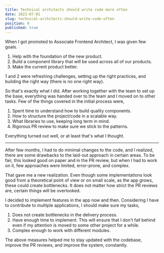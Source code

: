 ```yaml
---
title: Technical architects should write code more often
date: 2023-07-01
slug: technical-architects-should-write-code-often
position: 9
published: true
---
```


When I got promoted to Associate Frontend Architect, I was given few goals. 

1. Help with the foundation of the new product. 
2. Build a component library that will be used across all of our products. 
3. Make the current product better.

1 and 2 were refreshing challenges, setting up the right practices, and building the right way (there is no one right way). 

So that's exactly what I did. After working together with the team to set up the base, everything was handed over to the team and I moved on to other tasks. Few of the things covered in the initial process were, 

1. Spent time to understand how to build quality components. 
2. How to structure the project/code in a scalable way.
3. What libraries to use, keeping long term in mind. 
4. Rigorous PR review to make sure we stick to the patterns. 

Everything turned out well, or at least that's what I thought. 

---

After few months, I had to do minimal changes to the code, and I realized, there are some drawbacks to the laid-out approach in certain areas. To be fair, this looked good on paper and in the PR review, but when I had to work on it, few approaches were limited, error-prone, and complex. 

That gave me a new realization. Even though some implementations look good from a theoretical point of view or on small scale, as the app grows, these could create bottlenecks. It does not matter how strict the PR reviews are, certain things will be overlooked.

I decided to implement features in the app now and then. Considering I have to contribute to multiple applications, I should make sure my tasks, 
1. Does not create bottlenecks in the delivery process. 
2. Have enough time to implement. This will ensure that I don't fall behind even if my attention is moved to some other project for a while. 
3. Complex enough to work with different modules. 

The above measures helped me to stay updated with the codebase, improve the PR reviews, and improve the system, constantly. 